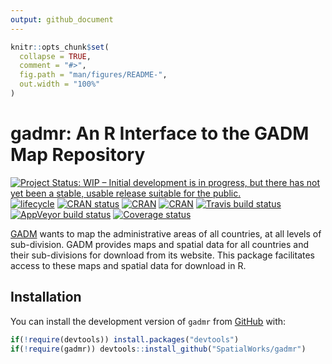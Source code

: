 ```yaml
---
output: github_document
---
```


<!-- README.md is generated from README.Rmd. Please edit that file -->

```r
knitr::opts_chunk$set(
  collapse = TRUE,
  comment = "#>",
  fig.path = "man/figures/README-",
  out.width = "100%"
)
```
# gadmr: An R Interface to the GADM Map Repository
[![Project Status: WIP – Initial development is in progress, but there has not yet been a stable, usable release suitable for the public.](https://www.repostatus.org/badges/latest/wip.svg)](https://www.repostatus.org/#wip)
[![lifecycle](https://img.shields.io/badge/lifecycle-maturing-blue.svg)](https://www.tidyverse.org/lifecycle/#maturing)
[![CRAN status](https://www.r-pkg.org/badges/version/gadmr)](https://cran.r-project.org/package=gadmr)
[![CRAN](https://img.shields.io/cran/l/gadmr.svg)](https://CRAN.R-project.org/package=gadmr)
[![CRAN](http://cranlogs.r-pkg.org/badges/gadmr)](https://CRAN.R-project.org/package=gadmr)
[![Travis build status](https://travis-ci.org/SpatialWorks/gadmr.svg?branch=master)](https://travis-ci.org/SpatialWorks/gadmr)
[![AppVeyor build status](https://ci.appveyor.com/api/projects/status/github/SpatialWorks/gadmr?branch=master&svg=true)](https://ci.appveyor.com/project/SpatialWorks/gadmr)
[![Coverage status](https://codecov.io/gh/SpatialWorks/gadmr/branch/master/graph/badge.svg)](https://codecov.io/github/SpatialWorks/gadmr?branch=master)

[GADM](https://gadm.org) wants to map the administrative areas of all countries, at all levels of sub-division. GADM provides maps and spatial data for all countries and their sub-divisions for download from its website. This package facilitates access to these maps and spatial data for download in R.

## Installation

You can install the development version of `gadmr` from [GitHub](https://github.com/SpatialWorks/gadmr.git) with:

```r
if(!require(devtools)) install.packages("devtools")
if(!require(gadmr)) devtools::install_github("SpatialWorks/gadmr")
```

